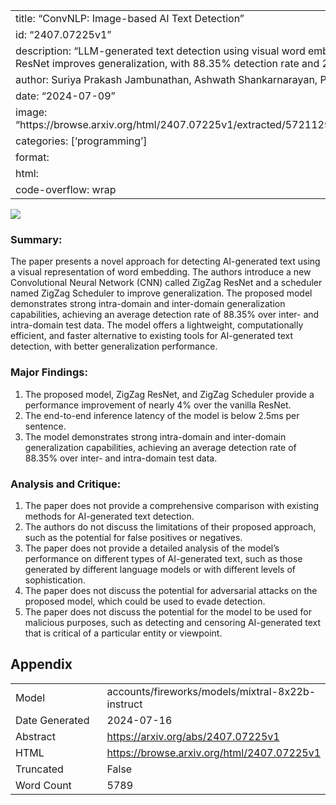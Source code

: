 
---
title: "ConvNLP: Image-based AI Text Detection"
id: "2407.07225v1"
description: "LLM-generated text detection using visual word embeddings and ZigZag ResNet improves generalization, with 88.35% detection rate and 2.5ms inference latency."
author: Suriya Prakash Jambunathan, Ashwath Shankarnarayan, Parijat Dube
date: "2024-07-09"
image: "https://browse.arxiv.org/html/2407.07225v1/extracted/5721129/images/AITD.drawio.png"
categories: ['programming']
format:
  html:
    code-overflow: wrap
---

![](https://browse.arxiv.org/html/2407.07225v1/extracted/5721129/images/AITD.drawio.png)

### Summary:

The paper presents a novel approach for detecting AI-generated text using a visual representation of word embedding. The authors introduce a new Convolutional Neural Network (CNN) called ZigZag ResNet and a scheduler named ZigZag Scheduler to improve generalization. The proposed model demonstrates strong intra-domain and inter-domain generalization capabilities, achieving an average detection rate of 88.35% over inter- and intra-domain test data. The model offers a lightweight, computationally efficient, and faster alternative to existing tools for AI-generated text detection, with better generalization performance.

### Major Findings:

1. The proposed model, ZigZag ResNet, and ZigZag Scheduler provide a performance improvement of nearly 4% over the vanilla ResNet.
2. The end-to-end inference latency of the model is below 2.5ms per sentence.
3. The model demonstrates strong intra-domain and inter-domain generalization capabilities, achieving an average detection rate of 88.35% over inter- and intra-domain test data.

### Analysis and Critique:

1. The paper does not provide a comprehensive comparison with existing methods for AI-generated text detection.
2. The authors do not discuss the limitations of their proposed approach, such as the potential for false positives or negatives.
3. The paper does not provide a detailed analysis of the model's performance on different types of AI-generated text, such as those generated by different language models or with different levels of sophistication.
4. The paper does not discuss the potential for adversarial attacks on the proposed model, which could be used to evade detection.
5. The paper does not discuss the potential for the model to be used for malicious purposes, such as detecting and censoring AI-generated text that is critical of a particular entity or viewpoint.

## Appendix

|          |          |
|----------|----------|
| Model     | accounts/fireworks/models/mixtral-8x22b-instruct       |
| Date Generated     | 2024-07-16       |
| Abstract | [https://arxiv.org/abs/2407.07225v1](https://arxiv.org/abs/2407.07225v1)        |
| HTML     | [https://browse.arxiv.org/html/2407.07225v1](https://browse.arxiv.org/html/2407.07225v1)       |
| Truncated       | False       |
| Word Count       | 5789       |